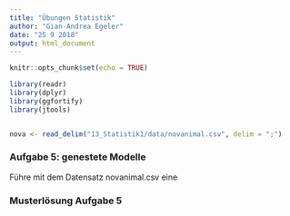 ```yaml
---
title: "Übungen Statistik"
author: "Gian-Andrea Egeler"
date: "25 9 2018"
output: html_document
---
```


```r
knitr::opts_chunk$set(echo = TRUE)
```

```r

library(readr)
library(dplyr)
library(ggfortify)
library(jtools)


nova <- read_delim("13_Statistik1/data/novanimal.csv", delim = ";")

```


### Aufgabe 5: genestete Modelle


Führe mit dem Datensatz novanimal.csv eine  

### Musterlösung Aufgabe 5


```r



```

